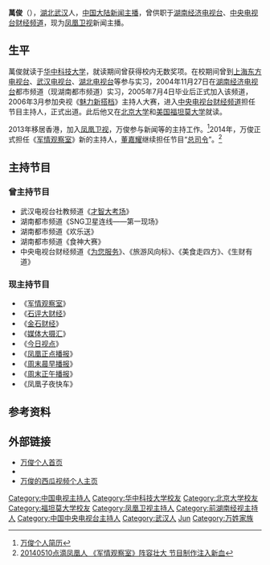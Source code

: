 {{blpsources|time=2014-07-01T07:49:35+00:00}}
{{艺人
|姓名 =萬俊
|类型 =节目主持
|英文名 =
|国籍 ={{PRC}}
|民族 =[[汉族|汉族]]
|籍贯 =[[湖北省|湖北省]][[武汉市|武汉市]]
|出生日期 ={{Birth year and age|1983|2}}
|出生地点 ={{PRC}}[[湖北省|湖北省]][[武汉市|武汉市]]
|职业 =[[主持人|主持人]]
|语言 =[[普通话|普通话]]、[[武汉话|武汉话]]和[[英语|英语]]
|教育程度 =[[华中科技大学|华中科技大学]]广播电视新闻学以及法学双学士<br>[[北京大学|北京大学]]工商管理学硕士<br>[[美国|美国]][[福坦莫大学|福坦莫大学]]国际金融第二硕士
|经纪公司 =[[凤凰卫视|凤凰卫视]]
}}
'''萬俊'''（{{Bd|1983年|2月|catIdx=W万}}），[[湖北|湖北]][[武汉|武汉]]人，[[中国大陆|中国大陆]][[新闻主播|新闻主播]]，曾供职于[[湖南经济电视台|湖南经济电视台]]、[[中央电视台财经频道|中央电视台财经频道]]，现为[[凤凰卫视|凤凰卫视]]新闻主播。

==生平==
萬俊就读于[[华中科技大学|华中科技大学]]，就读期间曾获得校内无数奖项。在校期间曾到[[上海东方电视台|上海东方电视台]]、[[武汉电视台|武汉电视台]]、[[湖北电视台|湖北电视台]]等参与实习，2004年11月27日在[[湖南经济电视台|湖南经济电视台]]都市频道（现湖南都市频道）实习，2005年7月4日毕业后正式加入该频道，2006年3月参加央视《[[魅力新搭档|魅力新搭档]]》主持人大赛，进入[[中央电视台财经频道|中央电视台财经频道]]担任节目主持人，正式出道。此后他又在[[北京大学|北京大学]]和[[美国|美国]][[福坦莫大学|福坦莫大学]]就读。

2013年移居香港，加入[[凤凰卫视|凤凰卫视]]，万俊参与新闻等的主持工作。<ref>[http://phtv.ifeng.com/star/wanjun/detail_2013_03/11/22975071_0.shtml?_from_ralated 万俊个人简历]</ref>2014年，万俊正式担任《[[军情观察室|军情观察室]]》新的主持人，[[董嘉耀|董嘉耀]]继续担任节目“[[总司令|总司令]]”。<ref>[http://v.ifeng.com/news/society/2014005/014d8eaf-fb1d-4859-a6c1-6849ce6cc097.shtml 20140510点滴凤凰人 《军情观察室》阵容壮大 节目制作注入新血]</ref>

==主持节目==
===曾主持节目===
*武汉电视台社教频道《[[才智大考场|才智大考场]]》
*湖南都市频道《SNG卫星连线——第一现场》
*湖南都市频道《欢乐送》
*湖南都市频道《食神大赛》
*中央电视台财经频道《[[为您服务|为您服务]]》、《旅游风向标》、《美食走四方》、《生财有道》

===现主持节目===
*《[[军情观察室|军情观察室]]》
*《[[石评大财经|石评大财经]]》
*《[[金石财经|金石财经]]》
*《[[媒体大摄汇|媒体大摄汇]]》
*《[[今日视点|今日视点]]》
*《[[凤凰正点播报|凤凰正点播报]]》
*《[[凤凰早班车|周末晨早播报]]》
*《[[凤凰午间特快|周末正午播报]]》
*《凤凰子夜快车》

==参考资料==
{{reflist}}

==外部链接==
*[http://phtv.ifeng.com/star/wanjun/wanjun1.shtml 万俊个人首页] 
*{{Weibo|id=cctvwanjun|name=万俊wanjun}}
*[https://www.ixigua.com/home/85597202300 万俊的西瓜视频个人主页]

{{DEFAULTSORT:Wan jun}}
[[Category:中国电视主持人|Category:中国电视主持人]]
[[Category:华中科技大学校友|Category:华中科技大学校友]]
[[Category:北京大学校友|Category:北京大学校友]]
[[Category:福坦莫大学校友|Category:福坦莫大学校友]]
[[Category:凤凰卫视主持人|Category:凤凰卫视主持人]]
[[Category:前湖南经视主持人|Category:前湖南经视主持人]]
[[Category:中国中央电视台主持人|Category:中国中央电视台主持人]]
[[Category:武汉人|Category:武汉人]]
[[Category:万姓|Jun]]
[[Category:万姓家族|Category:万姓家族]]
